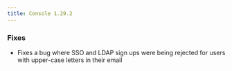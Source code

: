 ```yaml
---
title: Console 1.29.2
---
```



### Fixes 
- Fixes a bug where SSO and LDAP sign ups were being rejected for users with upper-case letters in their email
